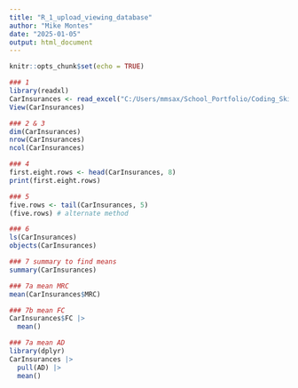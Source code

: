 ```yaml
---
title: "R_1_upload_viewing_database"
author: "Mike Montes"
date: "2025-01-05"
output: html_document
---
```


```r
knitr::opts_chunk$set(echo = TRUE)
```

```r
### 1 
library(readxl)
CarInsurances <- read_excel("C:/Users/mmsax/School_Portfolio/Coding_Skills/CarInsurances.xlsx")
View(CarInsurances)
```

```r
### 2 & 3
dim(CarInsurances)
nrow(CarInsurances)
ncol(CarInsurances)
```

```r
### 4
first.eight.rows <- head(CarInsurances, 8)
print(first.eight.rows)
```

```r
### 5
five.rows <- tail(CarInsurances, 5)
(five.rows) # alternate method
```

```r
### 6
ls(CarInsurances)
objects(CarInsurances)
```

```r
### 7 summary to find means
summary(CarInsurances)
```

```r
### 7a mean MRC
mean(CarInsurances$MRC)
```

```r
### 7b mean FC
CarInsurances$FC |> 
  mean()
```

```r
### 7a mean AD
library(dplyr)
CarInsurances |> 
  pull(AD) |> 
  mean()
```